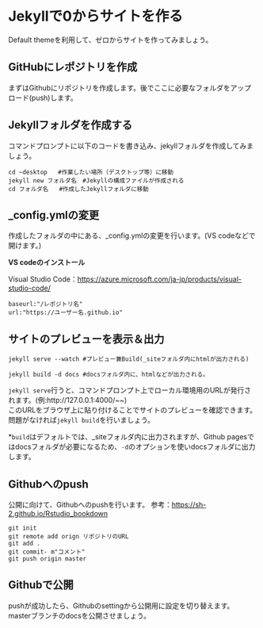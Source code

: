 # Jekyllで0からサイトを作る

Default themeを利用して、ゼロからサイトを作ってみましょう。

## GitHubにレポジトリを作成
まずはGithubにリポジトリを作成します。後でここに必要なフォルダをアップロード(push)します。

## Jekyllフォルダを作成する

コマンドプロンプトに以下のコードを書き込み、jekyllフォルダを作成してみましょう。

```
cd ~desktop   #作業したい場所（デスクトップ等）に移動
jekyll new フォルダ名　#Jekyllの構成ファイルが作成される
cd フォルダ名   #作成したJekyllフォルダに移動
```

##  _config.ymlの変更

作成したフォルダの中にある、_config.ymlの変更を行います。(VS codeなどで開けます。)

<b>VS codeのインストール</b>

Visual Studio Code：<https://azure.microsoft.com/ja-jp/products/visual-studio-code/>


```
baseurl:"/レポジトリ名"
url:"https://ユーザー名.github.io"
```

## サイトのプレビューを表示＆出力

```
jekyll serve --watch #プレビュー兼Build(_siteフォルダ内にhtmlが出力される)
 
jekyll build -d docs #docsフォルダ内に、htmlなどが出力される。
```

`jekyll serve`行うと、コマンドプロンプト上でローカル環境用のURLが発行されます。(例:http://127.0.0.1:4000/~~)  
このURLをブラウザ上に貼り付けることでサイトのプレビューを確認できます。問題がなければ`jekyll build`を行いましょう。　　

*`build`はデフォルトでは、_siteフォルダ内に出力されますが、Github pagesではdocsフォルダが必要になるため、`-d`のオプションを使いdocsフォルダに出力します。

## Githubへのpush

公開に向けて、Githubへのpushを行います。
参考：<https://sh-2.github.io/Rstudio_bookdown>

```
git init
git remote add orign リポジトリのURL
git add .
git commit- m"コメント"
git push origin master
```

## Githubで公開
pushが成功したら、Githubのsettingから公開用に設定を切り替えます。  
masterブランチのdocsを公開させましょう。